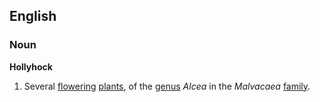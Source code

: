 ==English==
===Noun===
'''Hollyhock'''
{{wikipedia}}
# Several [[flower]]ing [[plant]]s, of the [[genus]] ''Alcea'' in the ''Malvacaea'' [[family]].